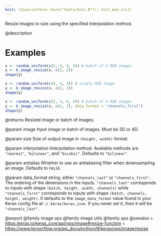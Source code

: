 ```yaml
---
knit: ({source(here::here("tools/knit.R")); knit_man_src})
---
```


Resize images to size using the specified interpolation method.

@description

# Examples
```r
x <- random_uniform(c(2, 4, 4, 3)) # batch of 2 RGB images
y <- k_image_resize(x, c(2, 2))
shape(y)
```

```r
x <- random_uniform(c(4, 4, 3)) # single RGB image
y <- k_image_resize(x, c(2, 2))
shape(y)
```

```r
x <- random_uniform(c(2, 3, 4, 4)) # batch of 2 RGB images
y <- k_image_resize(x, c(2, 2), data_format = "channels_first")
shape(y)
```

@returns
Resized image or batch of images.

@param image
Input image or batch of images. Must be 3D or 4D.

@param size
Size of output image in `(height, width)` format.

@param interpolation
Interpolation method. Available methods are `"nearest"`,
`"bilinear"`, and `"bicubic"`. Defaults to `"bilinear"`.

@param antialias
Whether to use an antialiasing filter when downsampling an
image. Defaults to `FALSE`.

@param data_format
string, either `"channels_last"` or `"channels_first"`.
The ordering of the dimensions in the inputs. `"channels_last"`
corresponds to inputs with shape `(batch, height, width, channels)`
while `"channels_first"` corresponds to inputs with shape
`(batch, channels, height, weight)`. It defaults to the
`image_data_format` value found in your Keras config file at
`~/.keras/keras.json`. If you never set it, then it will be
`"channels_last"`.

@export
@family image ops
@family image utils
@family ops
@seealso
+ <https:/keras.io/keras_core/api/ops/image#resize-function>
+ <https://www.tensorflow.org/api_docs/python/tf/keras/ops/image/resize>
